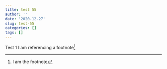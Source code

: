 ```yaml
---
title: test 55
author: ''
date: '2020-12-27'
slug: test-55
categories: []
tags: []
---
```


Test 1
I am referencing a footnote[^1]


[^1]: I am the footnote
